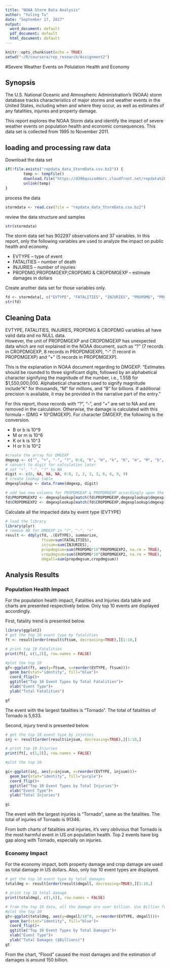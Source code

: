 ---
title: "NOAA Storm Data Analysis"
author: "Yuling Tu"
date: "September 17, 2017"
output:
  word_document: default
  pdf_document: default
  html_document: default
---

```{r setup, include=FALSE}
knitr::opts_chunk$set(echo = TRUE)
setwd("~/R/coursera/rep_research/Assignment2")
```

#Severe Weather Events on Polulation Health and Economy

## Synopsis

The U.S. National Oceanic and Atmospheric Administration's (NOAA) storm database tracks characteristics of major storms and weather events in the United States, including when and where they occur, as well as estimates of any fatalities, injuries and property damage.

This report explores the NOAA Storm data and identify the impact of severe weather events on population health and economic consequences.  This data set is collected from 1995 to November 2011.  

## loading and processing raw data

Download the data set
```{r download data}
if(!file.exists("repdata_data_StormData.csv.bz2")) {
        temp <- tempfile()
        download.file("https://d396qusza40orc.cloudfront.net/repdata%2Fdata%2FStormData.csv.bz2",temp)
        unlink(temp)
}
```
process the data
```{r read data}
stormdata <- read.csv(file = "repdata_data_StormData.csv.bz2")
```
review the data structure and samples
```{r view data struture}
str(stormdata)
```
The storm data set has 902297 observations and 37 variables.  In this report, only the following variables are used to analyze the impact on public health and economy.

* EVTYPE -- type of event
* FATALITIES -- number of death 
* INJURIES -- number of injuries
* PROPDMG,PROPDMGEXP,CROPDMG & CROPDMGEXP -- estimate damages in dollars

Create another data set for those variables only.

```{r create subset of data}
fd <- stormdata[, c("EVTYPE", "FATALITIES", "INJURIES", "PROPDMG", "PROPDMGEXP", "CROPDMG", "CROPDMGEXP")]
str(fd)
```
## Cleaning Data

EVTYPE, FATALITIES, INJURIES, PROPDMG & CROPDMG variables all have valid data and no NULL data.  
However, the unit of PROPDMGEXP and CROPDMGEXP has unexpected data which are not explained in the NOAA document, such as "?" (7 records in CROPDMGEXP, 8 records in PROPDMGEXP), "-" (1 record in PROPDMGEXP) and "+" (5 records in PROPDMGEXP).

This is the explanation in NOAA document regarding to DMGEXP. 
"Estimates should be rounded to three significant digits, followed by an alphabetical character signifying the magnitude of the
number, i.e., 1.55B for $1,550,000,000. Alphabetical characters used to signify magnitude include "K" for thousands, "M" for millions, and "B" for billions. If additional precision is available, it may be provided in the narrative part of the entry."

For this report, those records with "?", "-", and "+" are set to NA and are removed in the calculation.  Otherwise, the damage is calculated with this formula -- (DMG * 10^DMGEXP).  For character DMGEXP, the following is the conversion.

  * B or b is 10^9 
  * M or m is 10^6
  * K or k is 10^3
  * H or h is 10^2

```{r clean data}
#create the array for DMGEXP
dmgexp <- c("", "+", "-", "?", 0:8, "h", "H", "k", "K", "m", "M", "b", "B")
# convert to digit for calculation later
# set "+", "-", "?" to NA
digit <- c(0, NA, NA, NA, 0:8, 2, 2, 3, 3, 6, 6, 9, 9)
# create lookup table
dmgexplookup <- data.frame(dmgexp, digit)

# add two new columns for PROPDMGEXP & PROPDMGEXP accordingly upon the lookup table
fd$PROPDMGEXP2 <- dmgexplookup[match(fd$PROPDMGEXP,dmgexplookup$dmgexp),2]
fd$CROPDMGEXP2 <- dmgexplookup[match(fd$CROPDMGEXP,dmgexplookup$dmgexp),2]

```
Calculate all the impacted data by event type (EVTYPE)

```{r calculate data}
# load the library
library(plyr)
# remove NA for DMGEXP in "?", "-", "+"
result <- ddply(fd, .(EVTYPE), summarize,
                ftsum=sum(FATALITIES),
                injsum=sum(INJURIES),
                propdmgsum=sum(PROPDMG*10^PROPDMGEXP2, na.rm = TRUE),  
                cropdmgsum=sum(CROPDMG*10^CROPDMGEXP2, na.rm = TRUE),
                dmgall=sum(propdmgsum,cropdmgsum))
```
## Analysis Results

### Population Health Impact

For the population health impact, Fatalities and Injuries data table and charts are presented respectively below. Only top 10 events are displayed accordingly. 

First, fatality trend is presented below.
```{R Fatalities}
library(ggplot2)
# get the top 10 event type by fatalities 
ft <- result[order(result$ftsum, decreasing=TRUE),][1:10,]

# print top 10 Fatalities
print(ft[, c(1,2)], row.names = FALSE)

#plot the top 10 
gf<-ggplot(ft, aes(y=ftsum, x=reorder(EVTYPE, ftsum)))+
  geom_bar(stat="identity", fill="blue")+
  coord_flip()+
  ggtitle("Top 10 Event Types by Total Fatalities")+
  xlab("Event Type")+
  ylab("Total Fatalities")

gf

```


The event with the largest fatalities is "Tornado". 
The total of fatalities of Tornado is 5,633.


Second, injury trend is presented below.
```{R Injuries}

# get the top 10 event type by injuries 
inj <- result[order(result$injsum, decreasing=TRUE),][1:10,]

# print top 10 Injuries
print(ft[, c(1,3)], row.names = FALSE)

#plot the top 10 

gi<-ggplot(inj, aes(y=injsum, x=reorder(EVTYPE, injsum)))+
  geom_bar(stat="identity", fill="purple")+
  coord_flip()+
  ggtitle("Top 10 Event Types by Total Injuries")+
  xlab("Event Type")+
  ylab("Total Injuries")

gi

```


The event with the largest injuries is "Tornado", same as the fatalities. 
The total of injuries of Tornado is 91346.  

From both charts of fatalities and injuries, it's very oblivious that Tornado is the most harmful event in US on population health. Top 2 events have big gap along with Tornado, especially on injuries. 

### Economy Impact

For the economy impact, both property damage and crop damage are used as total damage in US dollars.  Also, only top 10 event types are displayed.  

```{r total damage}
# get the top 10 event type by total damages
totaldmg <- result[order(result$dmgall, decreasing=TRUE),][1:10,]

# print top 10 total damage
print(totaldmg[, c(1,6)], row.names = FALSE)

# from the top 10 data, all the damage are over billion. Use Billion for the plot
#plot the top 10 
gt<-ggplot(totaldmg, aes(y=dmgall/10^9, x=reorder(EVTYPE, dmgall)))+
  geom_bar(stat="identity", fill="blue")+
  coord_flip()+
  ggtitle("Top 10 Event Types by Total Damages")+
  xlab("Event Type")+
  ylab("Total Damages ($Billions)")
gt
```


From the chart, "Flood" caused the most damages and the estimation of damages is around 150 billion. 
